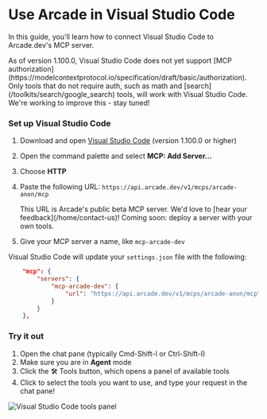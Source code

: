 
# Use Arcade in Visual Studio Code

In this guide, you'll learn how to connect Visual Studio Code to Arcade.dev's MCP server.

<Callout>
As of version 1.100.0, Visual Studio Code does not yet support [MCP authorization](https://modelcontextprotocol.io/specification/draft/basic/authorization). Only tools that do not require auth, such as math and [search](/toolkits/search/google_search) tools, will work with Visual Studio Code. We're working to improve this - stay tuned!
</Callout>

<Steps>


### Set up Visual Studio Code

1. Download and open [Visual Studio Code](https://code.visualstudio.com/download) (version 1.100.0 or higher)
1. Open the command palette and select **MCP: Add Server...**
1. Choose **HTTP**
1. Paste the following URL: `https://api.arcade.dev/v1/mcps/arcade-anon/mcp`

   <Callout type="info">
   This URL is Arcade's public beta MCP server. We'd love to [hear your feedback](/home/contact-us)!
   Coming soon: deploy a server with your own tools.
   </Callout>
1. Give your MCP server a name, like `mcp-arcade-dev`

Visual Studio Code will update your `settings.json` file with the following:
```json
    "mcp": {
        "servers": {
            "mcp-arcade-dev": {
                "url": "https://api.arcade.dev/v1/mcps/arcade-anon/mcp"
            }
        }
    },
```

### Try it out

1. Open the chat pane (typically Cmd-Shift-I or Ctrl-Shift-I)
1. Make sure you are in **Agent** mode
1. Click the 🛠️ Tools button, which opens a panel of available tools
1. Click to select the tools you want to use, and type your request in the chat pane!

<div className="flex justify-center my-4">
  <img src="/videos/vscode_mcp_demo.webp" alt="Visual Studio Code tools panel" />
</div>


</Steps>
